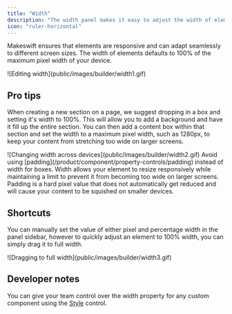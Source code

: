 ```yaml
---
title: "Width"
description: "The width panel makes it easy to adjust the width of elements on your pages. With intuitive handles and inputs, you can quickly set exact pixel widths or percentages to get your layout just right."
icon: "ruler-horizontal"
---
```


Makeswift ensures that elements are responsive and can adapt seamlessly to different screen sizes. The width of elements defaults to 100% of the maximum pixel width of your device.

<Frame>![Editing width](public/images/builder/width1.gif)</Frame>

## Pro tips

When creating a new section on a page, we suggest dropping in a box and setting it's width to 100%. This will allow you to add a background and have it fill up the entire section. You can then add a content box within that section and set the width to a maximum pixel width, such as 1280px, to keep your content from stretching too wide on larger screens.

<Frame>
  ![Changing width across devices](public/images/builder/width2.gif)
</Frame>

<Note>
  Avoid using [padding](/product/component/property-controls/padding) instead of
  width for boxes. Width allows your element to resize responsively while
  maintaining a limit to prevent it from becoming too wide on larger screens.
  Padding is a hard pixel value that does not automatically get reduced and will
  cause your content to be squished on smaller devices.
</Note>

## Shortcuts

You can manually set the value of either pixel and percentage width in the panel sidebar, however to quickly adjust an element to 100% width, you can simply drag it to full width.

<Frame>![Dragging to full width](public/images/builder/width3.gif)</Frame>

## Developer notes

You can give your team control over the width property for any custom component using the [Style](/developer/reference/controls/style) control.
